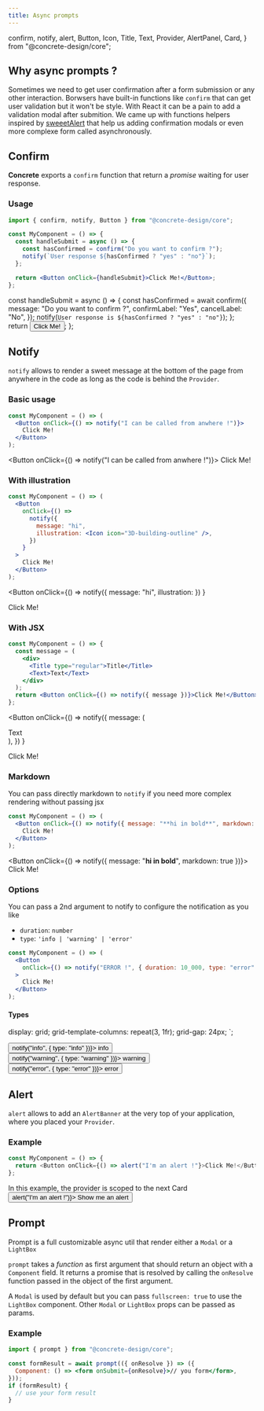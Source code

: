 ```yaml
---
title: Async prompts
---
```



  confirm,
  notify,
  alert,
  Button,
  Icon,
  Title,
  Text,
  Provider,
  AlertPanel,
  Card,
} from "@concrete-design/core";

## Why async prompts ?

Sometimes we need to get user confirmation after a form submission or any other interaction.
Borwsers have built-in functions like `confirm` that can get user validation but it won't be style.
With React it can be a pain to add a validation modal after submition. We came up with functions helpers inspired by
[sweeetAlert](https://sweetalert2.github.io/) that help us adding confirmation modals or even more complexe form called
asynchronously.

## Confirm

**Concrete** exports a `confirm` function that return a _promise_ waiting for user response.

### Usage

```jsx
import { confirm, notify, Button } from "@concrete-design/core";

const MyComponent = () => {
  const handleSubmit = async () => {
    const hasConfirmed = confirm("Do you want to confirm ?");
    notify(`User response ${hasConfirmed ? "yes" : "no"}`);
  };

  return <Button onClick={handleSubmit}>Click Me!</Button>;
};
```

  const handleSubmit = async () => {
    const hasConfirmed = await confirm({
      message: "Do you want to confirm ?",
      confirmLabel: "Yes",
      cancelLabel: "No",
    });
    notify(`User response is ${hasConfirmed ? "yes" : "no"}`);
  };
  return <Button onClick={handleSubmit}>Click Me!</Button>;
};

<BasicConfirmUsage />

## Notify

`notify` allows to render a sweet message at the bottom of the page from anywhere in the code
as long as the code is behind the `Provider`.

### Basic usage

```jsx
const MyComponent = () => (
  <Button onClick={() => notify("I can be called from anwhere !")}>
    Click Me!
  </Button>
);
```

<Button onClick={() => notify("I can be called from anwhere !")}>
  Click Me!
</Button>

### With illustration

```jsx
const MyComponent = () => (
  <Button
    onClick={() =>
      notify({
        message: "hi",
        illustration: <Icon icon="3D-building-outline" />,
      })
    }
  >
    Click Me!
  </Button>
);
```

<Button
  onClick={() =>
    notify({ message: "hi", illustration: <Icon icon="3D-building-outline" /> })
  }
>
  Click Me!
</Button>

### With JSX

```jsx
const MyComponent = () => {
  const message = (
    <div>
      <Title type="regular">Title</Title>
      <Text>Text</Text>
    </div>
  );
  return <Button onClick={() => notify({ message })}>Click Me!</Button>;
};
```

<Button
  onClick={() =>
    notify({
      message: (
        <div>
          <Title type="regular">Title</Title>
          <Text>Text</Text>
        </div>
      ),
    })
  }
>
  Click Me!
</Button>

### Markdown

You can pass directly markdown to `notify` if you need more complex rendering without passing jsx

```jsx
const MyComponent = () => (
  <Button onClick={() => notify({ message: "**hi in bold**", markdown: true })}>
    Click Me!
  </Button>
);
```

<Button onClick={() => notify({ message: "**hi in bold**", markdown: true })}>
  Click Me!
</Button>

### Options

You can pass a 2nd argument to notify to configure the notification as you like

- `duration`: `number`
- `type`: `'info | 'warning' | 'error'`

```jsx
const MyComponent = () => (
  <Button
    onClick={() => notify("ERROR !", { duration: 10_000, type: "error" })}
  >
    Click Me!
  </Button>
);
```

#### Types

  display: grid;
  grid-template-columns: repeat(3, 1fr);
  grid-gap: 24px;
`;

<TypeContainer>
  <Button small onClick={() => notify("info", { type: "info" })}>
    info
  </Button>
  <Button small warning onClick={() => notify("warning", { type: "warning" })}>
    warning
  </Button>
  <Button small error onClick={() => notify("error", { type: "error" })}>
    error
  </Button>
</TypeContainer>

## Alert

`alert` allows to add an `AlertBanner` at the very top of your application, where you placed your `Provider`.

### Example

```typescript jsx
const MyComponent = () => {
  return <Button onClick={() => alert("I'm an alert !"}>Click Me!</Button>;
};

```

<AlertPanel>
  In this example, the provider is scoped to the next Card
</AlertPanel>

<br />

<Card spacing="regular" outline>
  <Provider>
    <Button small onClick={() => alert("I'm an alert !")}>
      Show me an alert
    </Button>
  </Provider>
</Card>

## Prompt

Prompt is a full customizable async util that render either a `Modal` or a `LightBox`

`prompt` takes a _function_ as first argument that should return an object with a `Component` field.
It returns a promise that is resolved by calling the `onResolve` function passed in the object of the first argument.

A `Modal` is used by default but you can pass `fullscreen: true` to use the `LightBox` component.
Other `Modal` or `LightBox` props can be passed as params.

### Example

```jsx
import { prompt } from "@concrete-design/core";

const formResult = await prompt(({ onResolve }) => ({
  Component: () => <form onSubmit={onResolve}>// you form</form>,
}));
if (formResult) {
  // use your form result
}
```
